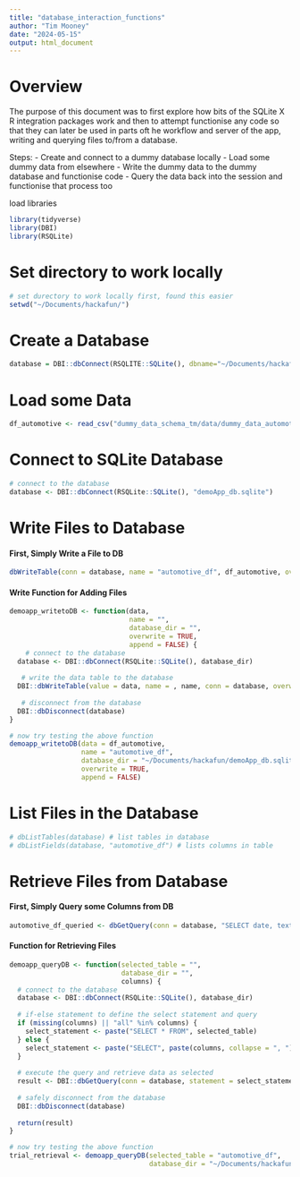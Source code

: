 ```yaml
---
title: "database_interaction_functions"
author: "Tim Mooney"
date: "2024-05-15"
output: html_document
---
```


# Overview
The purpose of this document was to first explore how bits of the SQLite X R integration packages work and then to attempt functionise any code so that they can later be used in parts oft he workflow and server of the app, writing and querying files to/from a database.

Steps:
- Create and connect to a dummy database locally
- Load some dummy data from elsewhere
- Write the dummy data to the dummy database and functionise code
- Query the data back into the session and functionise that process too

load libraries
```r
library(tidyverse)
library(DBI)
library(RSQLite)
```
# Set directory to work locally
```r
# set durectory to work locally first, found this easier
setwd("~/Documents/hackafun/")
```

# Create a Database
```r
database = DBI::dbConnect(RSQLITE::SQLite(), dbname="~/Documents/hackafun/demoApp_db.sqlite")
```

# Load some Data
```r
df_automotive <- read_csv("dummy_data_schema_tm/data/dummy_data_automotive.csv")
```

# Connect to SQLite Database
```r
# connect to the database
database <- DBI::dbConnect(RSQLite::SQLite(), "demoApp_db.sqlite")
```

# Write Files to Database
#### First, Simply Write a File to DB
```r
dbWriteTable(conn = database, name = "automotive_df", df_automotive, overwrite = TRUE, append = FALSE)
```
#### Write Function for Adding Files
```r
demoapp_writetoDB <- function(data,
                              name = "",
                              database_dir = "",
                              overwrite = TRUE,
                              append = FALSE) {
    # connect to the database
  database <- DBI::dbConnect(RSQLite::SQLite(), database_dir)
  
   # write the data table to the database
  DBI::dbWriteTable(value = data, name = , name, conn = database, overwrite = overwrite, append = append)
  
   # disconnect from the database
  DBI::dbDisconnect(database)
}

# now try testing the above function
demoapp_writetoDB(data = df_automotive,
                  name = "automotive_df",
                  database_dir = "~/Documents/hackafun/demoApp_db.sqlite",
                  overwrite = TRUE,
                  append = FALSE)
```

# List Files in the Database
```r
# dbListTables(database) # list tables in database
# dbListFields(database, "automotive_df") # lists columns in table
```

# Retrieve Files from Database
#### First, Simply Query some Columns from DB
```r
automotive_df_queried <- dbGetQuery(conn = database, "SELECT date, text, sentiment FROM automotive_df")
```
#### Function for Retrieving Files
```r
demoapp_queryDB <- function(selected_table = "",
                            database_dir = "",
                            columns) {
  # connect to the database
  database <- DBI::dbConnect(RSQLite::SQLite(), database_dir)
  
  # if-else statement to define the select statement and query
  if (missing(columns) || "all" %in% columns) {
    select_statement <- paste("SELECT * FROM", selected_table)
  } else {
    select_statement <- paste("SELECT", paste(columns, collapse = ", "), "FROM", selected_table)
  }
  
  # execute the query and retrieve data as selected
  result <- DBI::dbGetQuery(conn = database, statement = select_statement)
  
  # safely disconnect from the database
  DBI::dbDisconnect(database)
  
  return(result)
}

# now try testing the above function
trial_retrieval <- demoapp_queryDB(selected_table = "automotive_df",
                                   database_dir = "~/Documents/hackafun/demoApp_db.sqlite")
```
